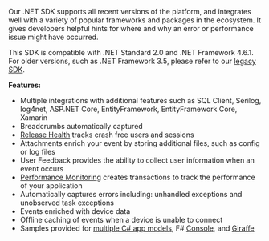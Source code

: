 Our .NET SDK supports all recent versions of the platform, and integrates well with a variety of popular frameworks and packages in the ecosystem. It gives developers helpful hints for where and why an error or performance issue might have occurred.

This <PlatformLink to="/compatibility/">SDK is compatible</PlatformLink> with .NET Standard 2.0 and .NET Framework 4.6.1. For older versions, such as .NET Framework 3.5, please refer to our [legacy SDK](/clients/csharp/).

**Features:**

- Multiple integrations with additional features such as <PlatformLink to="/performance/instrumentation/automatic-instrumentation/#sqlclient-integration">SQL Client</PlatformLink>, Serilog, log4net, ASP.NET Core, EntityFramework, <PlatformLink to="/performance/instrumentation/automatic-instrumentation/#entity-framework-core-integration">EntityFramework Core</PlatformLink>, Xamarin
- <PlatformLink to="/enriching-events/breadcrumbs/#automatic-breadcrumbs">Breadcrumbs automatically</PlatformLink> captured
- [Release Health](/product/releases/health/) tracks crash free users and sessions
- <PlatformLink to="/enriching-events/attachments/">Attachments</PlatformLink> enrich your event by storing additional files, such as config or log files
- <PlatformLink to="/enriching-events/user-feedback/">User Feedback</PlatformLink> provides the ability to collect user information when an event occurs
- [Performance Monitoring](/product/performance/) creates transactions to track the performance of your application
- Automatically captures errors including: unhandled exceptions and unobserved task exceptions
- Events <PlatformLink to="/enriching-events/context/">enriched</PlatformLink>  with device data
- Offline caching of events when a device is unable to connect
- Samples provided for [multiple C# app models](https://github.com/getsentry/sentry-dotnet/tree/main/samples),
F#  [Console](https://github.com/sentry-demos/fsharp), and [Giraffe](https://github.com/sentry-demos/giraffe)
